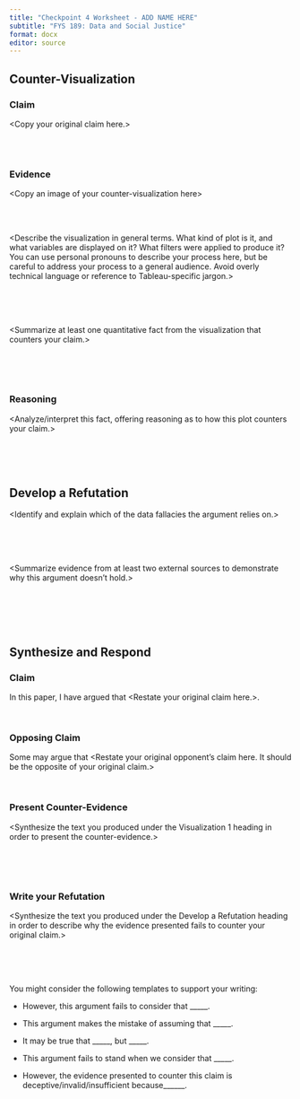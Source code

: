 ```yaml
---
title: "Checkpoint 4 Worksheet - ADD NAME HERE"
subtitle: "FYS 189: Data and Social Justice"
format: docx
editor: source
---
```


## Counter-Visualization

### Claim

\<Copy your original claim here.\>

\
\

### Evidence

\<Copy an image of your counter-visualization here\>

\
\

\<Describe the visualization in general terms. What kind of plot is it, and what variables are displayed on it? What filters were applied to produce it? You can use personal pronouns to describe your process here, but be careful to address your process to a general audience. Avoid overly technical language or reference to Tableau-specific jargon.\>

\
\
\

\<Summarize at least one quantitative fact from the visualization that counters your claim.\>

\
\
\

### Reasoning

\<Analyze/interpret this fact, offering reasoning as to how this plot counters your claim.\>

\
\
\

## Develop a Refutation

\<Identify and explain which of the data fallacies the argument relies on.\>

\
\
\

\<Summarize evidence from at least two external sources to demonstrate why this argument doesn't hold.\>

\
\
\
\

## Synthesize and Respond

### Claim

In this paper, I have argued that \<Restate your original claim here.\>.

\

### Opposing Claim

Some may argue that \<Restate your original opponent's claim here. It should be the opposite of your original claim.\>

\

### Present Counter-Evidence

\<Synthesize the text you produced under the Visualization 1 heading in order to present the counter-evidence.\>

\
\
\


### Write your Refutation

\<Synthesize the text you produced under the Develop a Refutation heading in order to describe why the evidence presented fails to counter your original claim.\>

\
\
\


::: callout-tip
You might consider the following templates to support your writing:

-   However, this argument fails to consider that \_\_\_\_\_.

-   This argument makes the mistake of assuming that \_\_\_\_\_.

-   It may be true that \_\_\_\_\_, but \_\_\_\_\_.

-   This argument fails to stand when we consider that \_\_\_\_\_.

-   However, the evidence presented to counter this claim is deceptive/invalid/insufficient because\_\_\_\_\_\_.
:::
